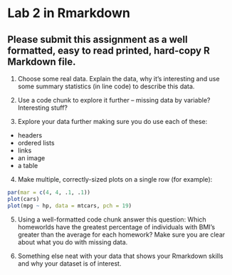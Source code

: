 # Lab 2 in Rmarkdown

## Please submit this assignment as a well formatted, easy to read printed, hard-copy R Markdown file.

1. Choose some real data.  Explain the data, why it's interesting and use some summary statistics (in line code) to describe this data.

2. Use a code chunk to explore it further -- missing data by variable? Interesting stuff? 

3. Explore your data further  making sure you do use each of these:

- headers
- ordered lists
- links
- an image
- a table

4.  Make multiple, correctly-sized  plots on a single row (for example):

```r
par(mar = c(4, 4, .1, .1))
plot(cars)
plot(mpg ~ hp, data = mtcars, pch = 19)
```


5. Using a well-formatted code chunk answer this question:  Which homeworlds have the greatest percentage of individuals with BMI’s greater than the average for each homework?  Make sure you are clear about what you do with missing data.     

6. Something else neat with your data that shows your Rmarkdown skills and why your dataset is of interest.    
    
